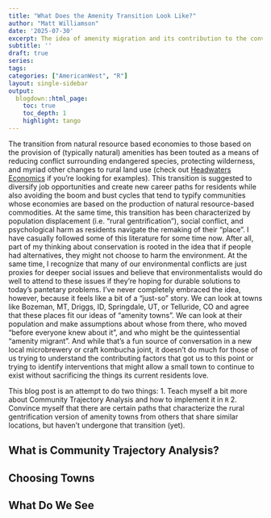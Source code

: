 ```yaml
---
title: "What Does the Amenity Transition Look Like?"
author: "Matt Williamson"
date: '2025-07-30'
excerpt: The idea of amenity migration and its contribution to the conversion of the Old West to the New West is an idea that is frequently invoked in lots of conservation, policy, governance, and geography literature. Yet, it's the sort of thing that we identify in a sort of _post hoc_ way. In this post, I'm hoping to use a few time series of data to see if we can identify common trajectories in the transition from an extraction-based economy to one based on amenities. Perhaps, if we can see common paths, we might find a better way to anticipate and mitigate the sorts of social strife that tend to accompany this much-touted shift.
subtitle: ''
draft: true
series: 
tags: 
categories: ["AmericanWest", "R"]
layout: single-sidebar
output:
  blogdown::html_page:
    toc: true
    toc_depth: 1
    highlight: tango
---
```


The transition from natural resource based economies to those based on the provision of (typically natural) amenities has been touted as a means of reducing conflict surrounding endangered species, protecting wilderness, and myriad other changes to rural land use (check out [Headwaters Economics](https://headwaterseconomics.org/public-lands/) if you're looking for examples). This transition is suggested to diversify job opportunities and create new career paths for residents while also avoiding the boom and bust cycles that tend to typify communities whose economies are based on the production of natural resource-based commodities. At the same time, this transition has been characterized by population displacement (i.e. "rural gentrification"), social conflict, and psychological harm as residents navigate the remaking of their "place". I have casually followed some of this literature for some time now. After all, part of my thinking about conservation is rooted in the idea that if people had alternatives, they might not choose to harm the environment. At the same time, I recognize that many of our environmental conflicts are just proxies for deeper social issues and believe that environmentalists would do well to attend to these issues if they're hoping for durable solutions to today's pantetary problems. I've never completely embraced the idea, however, because it feels like a bit of a "just-so" story. We can look at towns like Bozeman, MT, Driggs, ID, Springdale, UT, or Telluride, CO and agree that these places fit our ideas of "amenity towns". We can look at their population and make assumptions about whose from there, who moved "before everyone knew about it", and who might be the quintessential "amenity migrant". And while that's a fun source of conversation in a new local microbrewery or craft kombucha joint, it doesn't do much for those of us trying to understand the contributing factors that got us to this point or trying to identify interventions that might allow a small town to continue to exist without sacrificing the things its current residents love.

This blog post is an attempt to do two things:
1.  Teach myself a bit more about Community Trajectory Analysis and how to implement it in `R`
2.  Convince myself that there are certain paths that characterize the rural gentrification version of amenity towns from others that share similar locations, but haven't undergone that transition (yet).


## What is Community Trajectory Analysis?

## Choosing Towns

## What Do We See

